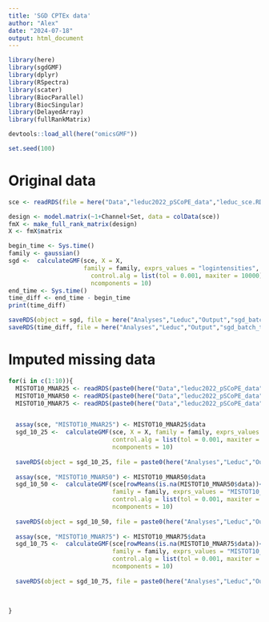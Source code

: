 ```yaml
---
title: 'SGD CPTEx data'
author: "Alex"
date: "2024-07-18"
output: html_document
---
```



```r
library(here)
library(sgdGMF)
library(dplyr)
library(RSpectra)
library(scater)
library(BiocParallel)
library(BiocSingular)
library(DelayedArray)
library(fullRankMatrix)

devtools::load_all(here("omicsGMF"))

set.seed(100)
```



# Original data

```r
sce <- readRDS(file = here("Data","leduc2022_pSCoPE_data","leduc_sce.RDS"))

design <- model.matrix(~1+Channel+Set, data = colData(sce))
fmX <- make_full_rank_matrix(design)
X <- fmX$matrix

```


```r
begin_time <- Sys.time()
family <- gaussian()
sgd <-  calculateGMF(sce, X = X, 
                     family = family, exprs_values = "logintensities", 
                       control.alg = list(tol = 0.001, maxiter = 10000),
                       ncomponents = 10)
end_time <- Sys.time()
time_diff <- end_time - begin_time
print(time_diff)

```


```r
saveRDS(object = sgd, file = here("Analyses","Leduc","Output","sgd_batch_sce.RDS"))
saveRDS(time_diff, file = here("Analyses","Leduc","Output","sgd_batch_time.RDS"))
```


# Imputed missing data


```r
for(i in c(1:10)){
  MISTOT10_MNAR25 <- readRDS(paste0(here("Data","leduc2022_pSCoPE_data"),"/leduc_MISTOT10_MNAR25_", i, ".RDS"))
  MISTOT10_MNAR50 <- readRDS(paste0(here("Data","leduc2022_pSCoPE_data"),"/leduc_MISTOT10_MNAR50_", i, ".RDS"))
  MISTOT10_MNAR75 <- readRDS(paste0(here("Data","leduc2022_pSCoPE_data"),"/leduc_MISTOT10_MNAR75_", i, ".RDS"))


  assay(sce, "MISTOT10_MNAR25") <- MISTOT10_MNAR25$data
  sgd_10_25 <-  calculateGMF(sce, X = X, family = family, exprs_values = "MISTOT10_MNAR25", 
                             control.alg = list(tol = 0.001, maxiter = 10000),
                             ncomponents = 10)
  
  saveRDS(object = sgd_10_25, file = paste0(here("Analyses","Leduc","Output"),"/sgd_batch_MISTOT10_MNAR25_", i, ".RDS"))
  
  assay(sce, "MISTOT10_MNAR50") <- MISTOT10_MNAR50$data
  sgd_10_50 <-  calculateGMF(sce[rowMeans(is.na(MISTOT10_MNAR50$data))<1,], X = X, 
                             family = family, exprs_values = "MISTOT10_MNAR50", 
                             control.alg = list(tol = 0.001, maxiter = 10000),
                             ncomponents = 10)
  
  saveRDS(object = sgd_10_50, file = paste0(here("Analyses","Leduc","Output"),"/sgd_batch_MISTOT10_MNAR50_", i, ".RDS"))
  
  assay(sce, "MISTOT10_MNAR75") <- MISTOT10_MNAR75$data
  sgd_10_75 <-  calculateGMF(sce[rowMeans(is.na(MISTOT10_MNAR75$data))<1,], X = X, 
                             family = family, exprs_values = "MISTOT10_MNAR75", 
                             control.alg = list(tol = 0.001, maxiter = 10000),
                             ncomponents = 10)
  
  saveRDS(object = sgd_10_75, file = paste0(here("Analyses","Leduc","Output"),"/sgd_batch_MISTOT10_MNAR75_", i, ".RDS"))
  
  
  
}
```










